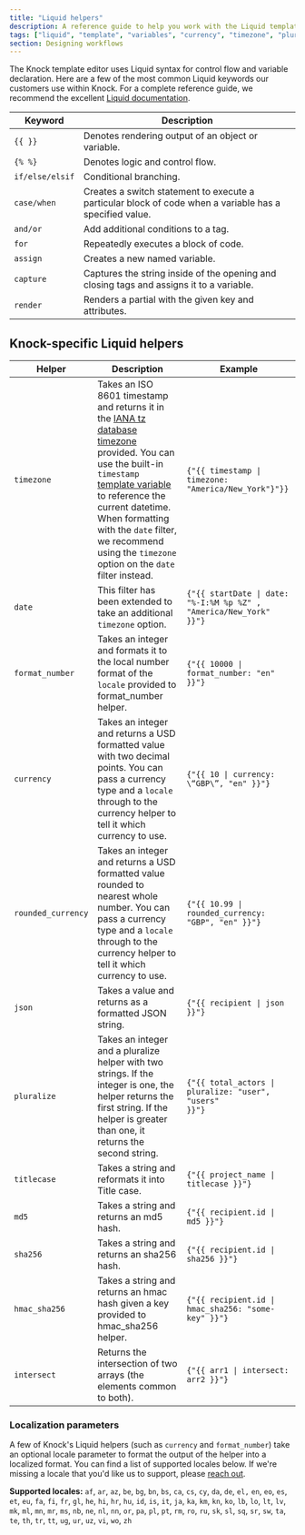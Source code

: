 ```yaml
---
title: "Liquid helpers"
description: A reference guide to help you work with the Liquid templating language in Knock.
tags: ["liquid", "template", "variables", "currency", "timezone", "pluralize"]
section: Designing workflows
---
```


The Knock template editor uses Liquid syntax for control flow and variable declaration. Here are a few of the most common Liquid keywords our customers use within Knock. For a complete reference guide, we recommend the excellent [Liquid documentation](https://shopify.github.io/liquid/).

| Keyword         | Description                                                                                             |
| --------------- | ------------------------------------------------------------------------------------------------------- |
| `{{ }}`         | Denotes rendering output of an object or variable.                                                      |
| `{% %}`         | Denotes logic and control flow.                                                                         |
| `if/else/elsif` | Conditional branching.                                                                                  |
| `case/when`     | Creates a switch statement to execute a particular block of code when a variable has a specified value. |
| `and/or`        | Add additional conditions to a tag.                                                                     |
| `for`           | Repeatedly executes a block of code.                                                                    |
| `assign`        | Creates a new named variable.                                                                           |
| `capture`       | Captures the string inside of the opening and closing tags and assigns it to a variable.                |
| `render`        | Renders a partial with the given key and attributes.                                                    |

## Knock-specific Liquid helpers

| Helper             | Description                                                                                                                                                                                                                                                                                                                                                                                                      | Example                                                                           |
| ------------------ | ---------------------------------------------------------------------------------------------------------------------------------------------------------------------------------------------------------------------------------------------------------------------------------------------------------------------------------------------------------------------------------------------------------------- | --------------------------------------------------------------------------------- |
| `timezone`         | Takes an ISO 8601 timestamp and returns it in the [IANA tz database timezone](https://en.wikipedia.org/wiki/List_of_tz_database_time_zones) provided. You can use the built-in `timestamp` [template variable](/designing-workflows/template-editor/variables) to reference the current datetime. When formatting with the `date` filter, we recommend using the `timezone` option on the `date` filter instead. | <code>{"{{ timestamp \| timezone: \"America/New_York\"}"}}</code>                 |
| `date`             | This filter has been extended to take an additional `timezone` option.                                                                                                                                                                                                                                                                                                                                           | <code>{"{{ startDate \| date: \"%-I:%M %p %Z\" , \"America/New_York\" }}"}</code> |
| `format_number`    | Takes an integer and formats it to the local number format of the `locale` provided to format_number helper.                                                                                                                                                                                                                                                                                                     | <code>{"{{ 10000 \| format_number: \"en\" }}"}</code>                             |
| `currency`         | Takes an integer and returns a USD formatted value with two decimal points. You can pass a currency type and a `locale` through to the currency helper to tell it which currency to use.                                                                                                                                                                                                                         | <code>{"{{ 10 \| currency: \“GBP\”, \"en\" }}"}</code>                            |
| `rounded_currency` | Takes an integer and returns a USD formatted value rounded to nearest whole number. You can pass a currency type and a `locale` through to the currency helper to tell it which currency to use.                                                                                                                                                                                                                 | <code>{"{{ 10.99 \| rounded_currency: \"GBP\", \"en\" }}"}</code>                 |
| `json`             | Takes a value and returns as a formatted JSON string.                                                                                                                                                                                                                                                                                                                                                            | <code>{"{{ recipient \| json }}"}</code>                                          |
| `pluralize`        | Takes an integer and a pluralize helper with two strings. If the integer is one, the helper returns the first string. If the helper is greater than one, it returns the second string.                                                                                                                                                                                                                           | <code>{"{{ total_actors \| pluralize: \"user\", \"users\" }}"}</code>             |
| `titlecase`        | Takes a string and reformats it into Title case.                                                                                                                                                                                                                                                                                                                                                                 | <code>{"{{ project_name \| titlecase }}"}</code>                                  |
| `md5`              | Takes a string and returns an md5 hash.                                                                                                                                                                                                                                                                                                                                                                          | <code>{"{{ recipient.id \| md5 }}"}</code>                                        |
| `sha256`           | Takes a string and returns an sha256 hash.                                                                                                                                                                                                                                                                                                                                                                       | <code>{"{{ recipient.id \| sha256 }}"}</code>                                     |
| `hmac_sha256`      | Takes a string and returns an hmac hash given a key provided to hmac_sha256 helper.                                                                                                                                                                                                                                                                                                                              | <code>{"{{ recipient.id \| hmac_sha256: \"some-key\" }}"}</code>                  |
| `intersect`        | Returns the intersection of two arrays (the elements common to both).                                                                                                                                                                                                                                                                                                                                            | <code>{"{{ arr1 \| intersect: arr2 }}"}</code>                                    |

### Localization parameters

A few of Knock's Liquid helpers (such as `currency` and `format_number`) take an optional locale parameter to format the output of the helper into a localized format. You can find a list of supported locales below. If we're missing a locale that you'd like us to support, please [reach out](mailto:support@knock.app).

**Supported locales:** `af`, `ar`, `az`, `be`, `bg`, `bn`, `bs`, `ca`, `cs`, `cy`, `da`, `de`, `el,` `en`, `eo`, `es`, `et`, `eu`, `fa`, `fi`, `fr`, `gl`, `he`, `hi`, `hr`, `hu`, `id`, `is`, `it`, `ja`, `ka`, `km`, `kn`, `ko`, `lb`, `lo`, `lt`, `lv`, `mk`, `ml`, `mn`, `mr`, `ms`, `nb`, `ne`, `nl`, `nn`, `or`, `pa`, `pl`, `pt`, `rm`, `ro`, `ru`, `sk`, `sl`, `sq`, `sr`, `sw`, `ta`, `te`, `th`, `tr`, `tt`, `ug`, `ur`, `uz`, `vi`, `wo`, `zh`
